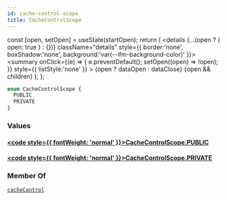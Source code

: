```yaml
---
id: cache-control-scope
title: CacheControlScope
---
```









  const [open, setOpen] = useState(startOpen);
  return (
    <details {...(open ? { open: true } : {})} className="details" style={{ border:'none', boxShadow:'none', background:'var(--ifm-background-color)' }}>
      <summary
        onClick={(e) => {
          e.preventDefault();
          setOpen((open) => !open);
        }}
        style={{ listStyle:'none' }}
      >
      {open ? dataOpen : dataClose}
      </summary>
      {open && children}
    </details>
  );
};











```graphql
enum CacheControlScope {
  PUBLIC
  PRIVATE
}
```




### Values

#### [<code style={{ fontWeight: 'normal' }}>CacheControlScope.<b>PUBLIC</b></code>](#)  



#### [<code style={{ fontWeight: 'normal' }}>CacheControlScope.<b>PRIVATE</b></code>](#)  







### Member Of

[`cacheControl`](/types/directives/cache-control.mdx)  <Badge class="badge badge--secondary badge--relation" text="directive"/>